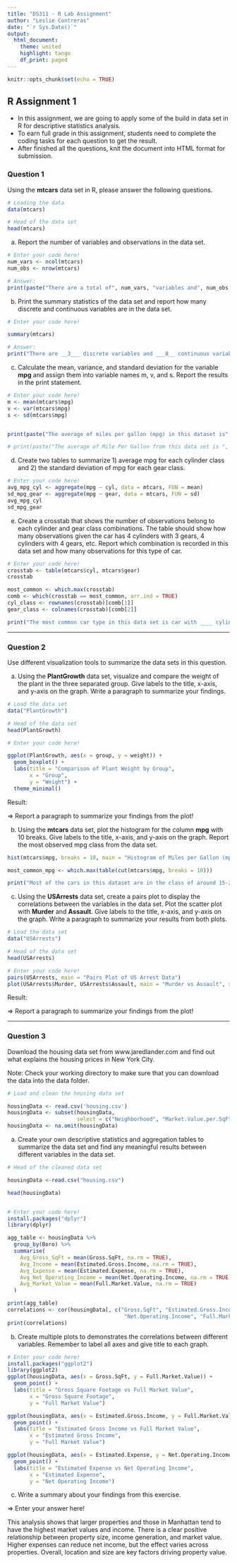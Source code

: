 ```yaml
---
title: "DS311 - R Lab Assignment"
author: "Leslie Contreras"
date: "`r Sys.Date()`"
output: 
  html_document:
    theme: united
    highlight: tango
    df_print: paged
---
```


```r
knitr::opts_chunk$set(echo = TRUE)
```

## R Assignment 1

* In this assignment, we are going to apply some of the build in data set in R for descriptive statistics analysis.
* To earn full grade in this assignment, students need to complete the coding tasks for each question to get the result.
* After finished all the questions, knit the document into HTML format for submission.

### Question 1

Using the **mtcars** data set in R, please answer the following questions.

```r
# Loading the data
data(mtcars)

# Head of the data set
head(mtcars)
```

a. Report the number of variables and observations in the data set.

```r
# Enter your code here!
num_vars <- ncol(mtcars)
num_obs <- nrow(mtcars)

# Answer:
print(paste("There are a total of", num_vars, "variables and", num_obs, "observations in this dataset."))
```



b. Print the summary statistics of the data set and report how many discrete and continuous variables are in the data set.

```r
# Enter your code here!

summary(mtcars)

# Answer:
print("There are __3___ discrete variables and ___8__ continuous variables in this data set.")
```



c. Calculate the mean, variance, and standard deviation for the variable **mpg** and assign them into variable names m, v, and s. Report the results in the print statement.

```r
# Enter your code here!
m <- mean(mtcars$mpg)
v <- var(mtcars$mpg)
s <- sd(mtcars$mpg)


print(paste("The average of miles per gallon (mpg) in this dataset is", round(m, 2), "with variance", round(v, 2), "and standard deviation", round(s, 2), "."))

# print(paste("The average of Mile Per Gallon from this data set is ",  , " with variance ",  , " and standard deviation",  , "."))
```



d. Create two tables to summarize 1) average mpg for each cylinder class and 2) the standard deviation of mpg for each gear class.

```r
# Enter your code here!
avg_mpg_cyl <- aggregate(mpg ~ cyl, data = mtcars, FUN = mean)
sd_mpg_gear <- aggregate(mpg ~ gear, data = mtcars, FUN = sd)
avg_mpg_cyl
sd_mpg_gear


```



e. Create a crosstab that shows the number of observations belong to each cylinder and gear class combinations. The table should show how many observations given the car has 4 cylinders with 3 gears, 4 cylinders with 4 gears, etc. Report which combination is recorded in this data set and how many observations for this type of car.

```r
# Enter your code here!
crosstab <- table(mtcars$cyl, mtcars$gear)
crosstab

most_common <- which.max(crosstab)
comb <- which(crosstab == most_common, arr.ind = TRUE)
cyl_class <- rownames(crosstab)[comb[1]]
gear_class <- colnames(crosstab)[comb[2]]

print("The most common car type in this data set is car with ____ cylinders and ____ gears. There are total of _____ cars belong to this specification in the data set.")
```


*** 

### Question 2

Use different visualization tools to summarize the data sets in this question.

a. Using the **PlantGrowth** data set, visualize and compare the weight of the plant in the three separated group. Give labels to the title, x-axis, and y-axis on the graph. Write a paragraph to summarize your findings.

```r
# Load the data set
data("PlantGrowth")

# Head of the data set
head(PlantGrowth)

# Enter your code here!

ggplot(PlantGrowth, aes(x = group, y = weight)) +
  geom_boxplot() +
  labs(title = "Comparison of Plant Weight by Group", 
       x = "Group", 
       y = "Weight") +
  theme_minimal()

```

Result:

=> Report a paragraph to summarize your findings from the plot!



b. Using the **mtcars** data set, plot the histogram for the column **mpg** with 10 breaks. Give labels to the title, x-axis, and y-axis on the graph. Report the most observed mpg class from the data set.

```r

hist(mtcars$mpg, breaks = 10, main = "Histogram of Miles per Gallon (mpg)", xlab = "Miles per Gallon", ylab = "Frequency")

most_common_mpg <- which.max(table(cut(mtcars$mpg, breaks = 10)))

print("Most of the cars in this dataset are in the class of around 15-20 miles per gallon.")
```



c. Using the **USArrests** data set, create a pairs plot to display the correlations between the variables in the data set. Plot the scatter plot with **Murder** and **Assault**. Give labels to the title, x-axis, and y-axis on the graph. Write a paragraph to summarize your results from both plots.

```r
# Load the data set
data("USArrests")

# Head of the data set
head(USArrests)

# Enter your code here!
pairs(USArrests, main = "Pairs Plot of US Arrest Data")
plot(USArrests$Murder, USArrests$Assault, main = "Murder vs Assault", xlab = "Murder Rate", ylab = "Assault Rate")
```

Result:

=> Report a paragraph to summarize your findings from the plot!



***

### Question 3

Download the housing data set from www.jaredlander.com and find out what explains the housing prices in New York City.

Note: Check your working directory to make sure that you can download the data into the data folder. 

```r
# Load and clean the housing data set 

housingData <- read.csv('housing.csv')
housingData <- subset(housingData, 
                      select = c("Neighborhood", "Market.Value.per.SqFt", "Boro", "Year.Built"))
housingData <- na.omit(housingData)                   
```

a. Create your own descriptive statistics and aggregation tables to summarize the data set and find any meaningful results between different variables in the data set.

```r
# Head of the cleaned data set

housingData <-read.csv("housing.csv")

head(housingData)


# Enter your code here!
install.packages("dplyr")  
library(dplyr)

agg_table <- housingData %>%
  group_by(Boro) %>%
  summarise(
    Avg_Gross_SqFt = mean(Gross.SqFt, na.rm = TRUE),
    Avg_Income = mean(Estimated.Gross.Income, na.rm = TRUE),
    Avg_Expense = mean(Estimated.Expense, na.rm = TRUE),
    Avg_Net_Operating_Income = mean(Net.Operating.Income, na.rm = TRUE),
    Avg_Market_Value = mean(Full.Market.Value, na.rm = TRUE)
  )

print(agg_table)
correlations <- cor(housingData[, c("Gross.SqFt", "Estimated.Gross.Income", "Estimated.Expense", 
                                     "Net.Operating.Income", "Full.Market.Value")], use = "complete.obs")
print(correlations)

```

b. Create multiple plots to demonstrates the correlations between different variables. Remember to label all axes and give title to each graph.

```r
# Enter your code here!
install.packages("ggplot2")
library(ggplot2)
ggplot(housingData, aes(x = Gross.SqFt, y = Full.Market.Value)) +
  geom_point() +
  labs(title = "Gross Square Footage vs Full Market Value",
       x = "Gross Square Footage",
       y = "Full Market Value")

ggplot(housingData, aes(x = Estimated.Gross.Income, y = Full.Market.Value)) +
  geom_point() +
  labs(title = "Estimated Gross Income vs Full Market Value",
       x = "Estimated Gross Income",
       y = "Full Market Value")

ggplot(housingData, aes(x = Estimated.Expense, y = Net.Operating.Income)) +
  geom_point() +
  labs(title = "Estimated Expense vs Net Operating Income",
       x = "Estimated Expense",
       y = "Net Operating Income")
```

c. Write a summary about your findings from this exercise.


=> Enter your answer here!

This analysis shows that larger properties and those in Manhattan tend to have the highest market values and income. There is a clear positive relationship between property size, income generation, and market value. Higher expenses can reduce net income, but the effect varies across properties. Overall, location and size are key factors driving property value.







